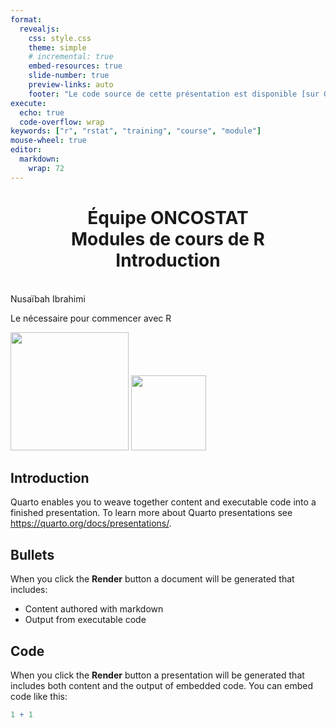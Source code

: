 ```yaml
---
format:
  revealjs:
    css: style.css 
    theme: simple
    # incremental: true
    embed-resources: true
    slide-number: true
    preview-links: auto
    footer: "Le code source de cette présentation est disponible [sur GitHub](https://github.com/Oncostat/rstat_training/){target='_blank'}."
execute:
  echo: true
  code-overflow: wrap
keywords: ["r", "rstat", "training", "course", "module"]
mouse-wheel: true
editor: 
  markdown: 
    wrap: 72
---
```



# Équipe ONCOSTAT <br> Modules de cours de R <br> Introduction {style="text-align: center;"}

<br> Nusaïbah Ibrahimi

Le nécessaire pour commencer avec R

![](media/logo_gustaveroussy.png){fig-align="center" width="189"}
![](media/logo_cesp.png){fig-align="center" width="120"}

## Introduction

Quarto enables you to weave together content and executable code into a finished presentation. To learn more about Quarto presentations see <https://quarto.org/docs/presentations/>.

## Bullets

When you click the **Render** button a document will be generated that includes:

-   Content authored with markdown
-   Output from executable code

## Code

When you click the **Render** button a presentation will be generated that includes both content and the output of embedded code. You can embed code like this:

```r
1 + 1
```
